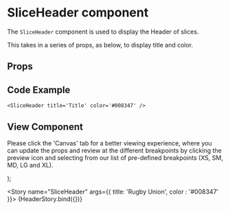 
<Meta
  title="Newskit Components/Slices/SliceHeader"
  component={SliceHeader}
/>

# SliceHeader component
The `SliceHeader` component is used to display the Header of slices.

This takes in a series of props, as below, to display title and color.

## Props
<Props of={SliceHeader} />

## Code Example
`<SliceHeader title='Title' color='#008347' />`

## View Component
Please click the 'Canvas' tab for a better viewing experience, where you can update the props and review at the different breakpoints by clicking the preview icon and selecting from our list of pre-defined breakpoints (XS, SM, MD, LG and XL).

  <NewsKitProvider theme={TimesWebLightTheme}>
    <SliceHeader {...{ title,color }} />
  </NewsKitProvider>
);

<Story name="SliceHeader" args={{ title: 'Rugby Union', color : '#008347' }}>
  {HeaderStory.bind({})}
</Story>